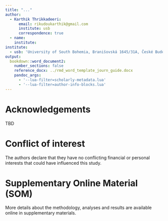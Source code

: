 ```yaml
---
title: "..."
author: 
  - Karthik Thrikkadeeri:
      email: rikudoukarthik@gmail.com
      institute: usb
      correspondence: true
  - name: 
    institute: 
institute:
  - usb: 'University of South Bohemia, Branišovská 1645/31A, České Budějovice 2, 370 05 České Budějovice, Czechia'
output: 
  bookdown::word_document2:
    number_sections: false
    reference_docx: ../rmd_word_template_journ_guide.docx
    pandoc_args:
      - '--lua-filter=scholarly-metadata.lua'
      - '--lua-filter=author-info-blocks.lua'
---
```


# Acknowledgements

TBD

# Conflict of interest

The authors declare that they have no conflicting financial or personal interests that could have influenced this study.

# Supplementary Online Material (SOM)

More details about the methodology, analyses and results are available online in supplementary materials.
